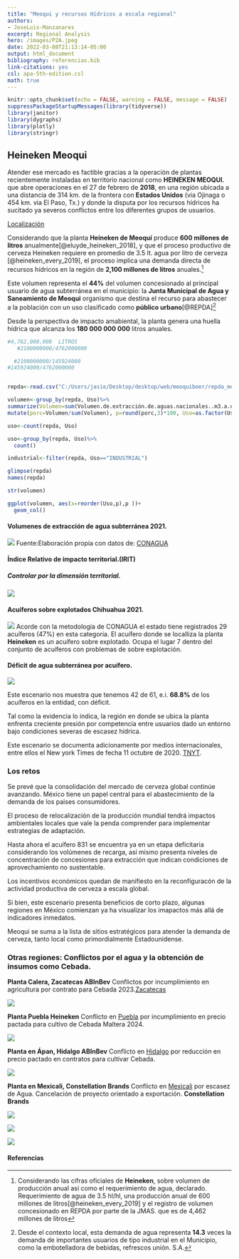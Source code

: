 ```yaml
---
title: "Meoqui y recursos Hídricos a escala regional"
authors:
- JoseLuis-Manzanares 
excerpt: Regional Analysis  
hero: /images/P2A.jpeg
date: 2022-03-08T21:13:14-05:00
output: html_document
bibliography: referencias.bib
link-citations: yes
csl: apa-5th-edition.csl
math: true
---
```



```r
knitr::opts_chunk$set(echo = FALSE, warning = FALSE, message = FALSE)
suppressPackageStartupMessages(library(tidyverse))
library(janitor)
library(dygraphs)
library(plotly)
library(stringr)
```

## Heineken Meoqui


Atender ese mercado es factible gracias a la operación de plantas recientemente instaladas en territorio nacional como **HEINEKEN MEOQUI.** que abre operaciones en el 27 de febrero de **2018**, en una región ubicada a una distancia de 314 km.  de la frontera con **Estados Unidos** (via Ojinaga o 454 km. via El Paso, Tx.) y donde la disputa por los recursos hídricos ha sucitado ya severos conflictos entre los diferentes grupos de usuarios. 

[Localización](https://www.google.com.mx/maps/place/Heineken/@28.4489081,-105.5401969,10z/data=!4m5!3m4!1s0x86eb13d5385f30af:0x73e0537cafaa6c6c!8m2!3d28.2918225!4d-105.5095124)

Considerando que la planta  **Heineken de Meoquí** produce  **600 millones de litros** anualmente[@eluyde_heineken_2018], y que el proceso productivo de cerveza  Heineken requiere en promedio de 3.5 lt. agua por litro de cerveza  [@heineken_every_2019], 
el proceso implica una demanda directa de recursos hídricos en la región de **2,100 millones de litros** anuales.^[ Considerando las cifras oficiales de **Heineken**, sobre volumen de producción anual así como el requerimiento de agua, declarado. Requerimiento de agua de 3.5 hl/hl,  una producción anual de 600 millones de litros[@heineken_every_2019] y el registro de volumen concesionado  en REPDA por parte de la JMAS. que es de 4,462 millones de litros]  

Este volumen representa el **44%** del volumen concesionado al principal usuario de agua subterránea en el municipio: la **Junta Municipal de Agua y Saneamiento de Meoqui**  organismo que destina el recurso para abastecer a la población con un uso clasificado como **público urbano**[@REPDA]^[
Desde el contexto local, esta demanda de agua representa **14.3** veces la demanda de importantes usuarios de tipo industrial en el Municipio, como la embotelladora de bebidas, refrescos unión. S.A.]

Desde la perspectiva de impacto amabiental, la planta genera una huella hídrica que alcanza los **180 000 000 000** litros anuales. 
 

```r


#4,762,000,000  LITROS
   #2100000000/4762000000 

  #2100000000/145924000
#145924000/4762000000


repda<-read.csv("C:/Users/jasie/Desktop/desktop/web/meoquibeer/repda_meoqui.csv", fileEncoding = "Latin1")

volumen<-group_by(repda, Uso)%>%
summarize(Volumen=sum(Volumen.de.extracción.de.aguas.nacionales..m3.a.o.))%>%
mutate(porc=Volumen/sum(Volumen), p=round(porc,3)*100, Uso=as.factor(Uso) )

uso<-count(repda, Uso)

uso<-group_by(repda, Uso)%>%
  count()

industrial<-filter(repda, Uso=="INDUSTRIAL")

glimpse(repda)
names(repda)

str(volumen)

```

```r
ggplot(volumen, aes(x=reorder(Uso,p),p ))+
  geom_col()
```



#### Volumenes de extracción de agua subterránea 2021.
![](/images/extract2021.jpg)
Fuente:Elaboración propia con datos de: [CONAGUA](http://sina.conagua.gob.mx/sina/tema.php?tema=acuiferos&ver=reporte&o=1&n=nacional)

#### Índice Relativo de impacto territorial.(IRIT)
##### Controlar por la dimensión territorial.

![](/images/irit2021.jpg)

#### Acuíferos sobre explotados Chihuahua 2021.

![](/images/sobrexxx.jpg)
Acorde con la metodología de CONAGUA  el estado tiene registrados 29 acuíferos (47%) en esta categoria. El acuífero donde se localliza la planta **Heineken** es un acuífero sobre explotado. Ocupa el lugar 7 dentro del conjunto de acuíferos con problemas de sobre explotación.



#### Déficit de agua subterránea por acuífero.
![](/images/disp.jpg)

Este escenario nos muestra que tenemos 42  de 61, e.i. **68.8%** de los acuíferos en la entidad,  con déficit.


Tal como la evidencia lo indica, la región en donde se ubica la planta enfrenta creciente presión por competencia entre usuarios dado un entorno bajo condiciones severas de escasez hídrica.

Este escenario se documenta adicionamente por medios internacionales, entre ellos el New york Times de fecha 11 octubre de 2020. [TNYT](https://www.nytimes.com/es/2020/10/14/espanol/america-latina/chihuahua-mexico-pago-agua.html).

### Los retos


Se prevé que la consolidación del mercado de cerveza global continúe avanzando. México tiene un papel central para el abastecimiento de la demanda de los paises consumidores.

El proceso de relocalización de la producción mundial tendrá impactos ambientales locales que vale la penda comprender para implementar estrategias de adaptación. 

Hasta ahora el acuífero 831  se encuentra ya en un etapa deficitaria considerando los volúmenes de recarga, así mismo presenta  niveles de concentración de concesiones para extracción que indican condiciones de aprovechamiento no sustentable.

Los incentivos económicos quedan de manifiesto en la reconfiguracón de la actividad productiva de cerveza a escala global. 

Si bien,  este escenario presenta beneficios de corto plazo, algunas regiones en México  comienzan ya ha visualizar los imapactos más allá de indicadores inmedatos. 

Meoqui se suma a la lista de sitios estratégicos para atender la demanda de cerveza, tanto local como primordialmente Estadounidense.   


### Otras regiones: Conflictos por el agua y la obtención de insumos como Cebada.



**Planta Calera, Zacatecas ABInBev**
Conflictos por incumplimiento en agricultura por contrato para Cebada 2023.[Zacatecas](https://www.jornada.com.mx/2023/11/28/estados/028n1est)

![](/images/zcebada2.jpg)

**Planta Puebla Heineken**
Conflicto en [Puebla](https://www.jornada.com.mx/2024/09/19/estados/030n1est) por incumplimiento en precio pactada para cultivo de Cebada Maltera  2024. 

![](/images/Puebla2.jpg)



**Planta en Ápan, Hidalgo ABInBev**
Conflicto en [Hidalgo](https://www.jornada.com.mx/2023/05/18/estados/029n1est) por reducción en precio pactado en contratos para cultivar Cebada.


![](/images/hidalgo.jpg)


**Planta en Mexicali, Constellation Brands**
Conflicto en [Mexicali](https://elpais.com/mexico/2023-05-05/de-los-valles-de-mexicali-a-las-costas-de-veracruz-la-travesia-de-la-cervecera-constellation-brands-para-construir-una-nueva-planta-en-mexico.html) por escasez de Agua. Cancelación de proyecto orientado a exportación.  **Constellation Brands**


![](/images/mexicali.jpg)

![](/images/gracias2.png)

![](/images/qr.png)



#### Referencias